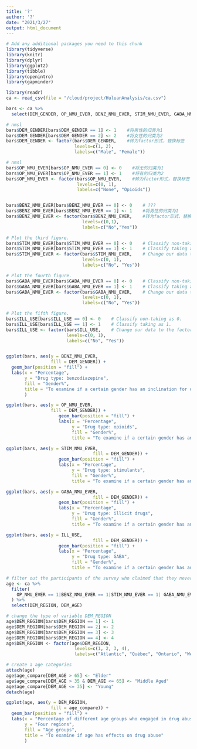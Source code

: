 ```yaml
---
title: '?'
author: '?'
date: "2021/3/27"
output: html_document
---
```

```r
# Add any additional packages you need to this chunk
library(tidyverse)
library(knitr)
library(dplyr)
library(ggplot2)
library(tibble)
library(openintro)
library(gapminder)

```

```r
library(readr)
ca <- read_csv(file = "/cloud/project/HuluanAnalysis/ca.csv")
```

```r
bars <- ca %>%
  select(DEM_GENDER, OP_NMU_EVER, BENZ_NMU_EVER, STIM_NMU_EVER, GABA_NMU_EVER, ILL_USE, DAST_CAT)

# nmsl
bars$DEM_GENDER[bars$DEM_GENDER == 1] <- 1    #将男性的归类为1
bars$DEM_GENDER[bars$DEM_GENDER == 2] <- 2    #将女性的归类为2
bars$DEM_GENDER <- factor(bars$DEM_GENDER,    #转为factor形式，替换标签
                          levels=c(1, 2),
                          labels=c("Male", "Female"))

# nmsl
bars$OP_NMU_EVER[bars$OP_NMU_EVER == 0] <- 0    #将无的归类为1
bars$OP_NMU_EVER[bars$OP_NMU_EVER == 1] <- 1    #将有的归类为2
bars$OP_NMU_EVER <- factor(bars$OP_NMU_EVER,    #转为factor形式，替换标签
                           levels=c(0, 1),
                           labels=c("None", "Opioids"))


bars$BENZ_NMU_EVER[bars$BENZ_NMU_EVER == 0] <- 0    # ???
bars$BENZ_NMU_EVER[bars$BENZ_NMU_EVER == 1] <- 1    #将男性的归类为1
bars$BENZ_NMU_EVER <- factor(bars$BENZ_NMU_EVER,    #转为factor形式，替换标签
                             levels=c(0,1),
                             labels=c("No","Yes"))

# Plot the third figure.
bars$STIM_NMU_EVER[bars$STIM_NMU_EVER == 0] <- 0    # Classify non-taking as 0.
bars$STIM_NMU_EVER[bars$STIM_NMU_EVER == 1] <- 1    # Classify taking as 1.
bars$STIM_NMU_EVER <- factor(bars$STIM_NMU_EVER,    # Change our data to the factor and change label.
                             levels=c(0, 1),
                             labels=c("No", "Yes"))

# Plot the fourth figure.
bars$GABA_NMU_EVER[bars$GABA_NMU_EVER == 0] <- 0    # Classify non-taking as 0.
bars$GABA_NMU_EVER[bars$GABA_NMU_EVER == 1] <- 1    # Classify taking as 1.
bars$GABA_NMU_EVER <- factor(bars$GABA_NMU_EVER,    # Change our data to the factor and change label.
                             levels=c(0, 1),
                             labels=c("No", "Yes"))

# Plot the fifth figure.
bars$ILL_USE[bars$ILL_USE == 0] <- 0    # Classify non-taking as 0.
bars$ILL_USE[bars$ILL_USE == 1] <- 1    # Classify taking as 1.
bars$ILL_USE <- factor(bars$ILL_USE,    # Change our data to the factor and change label.
                       levels=c(0, 1),
                       labels=c("No", "Yes"))


ggplot(bars, aes(y = BENZ_NMU_EVER,
                 fill = DEM_GENDER)) +
  geom_bar(position = "fill") +
  labs(x = "Percentage",
       y = "Drug type: benzodiazepine",
       fill = "Gender%",
       title = "To examine if a certain gender has an inclination for drug abuse"
       )

ggplot(bars, aes(y = OP_NMU_EVER,
                 fill = DEM_GENDER)) +
                    geom_bar(position = "fill") +
                    labs(x = "Percentage",
                         y = "Drug type: opioids",
                         fill = "Gender%",
                         title = "To examine if a certain gender has an inclination for drug abuse")

ggplot(bars, aes(y = STIM_NMU_EVER,
                                 fill = DEM_GENDER)) +
                    geom_bar(position = "fill") +
                    labs(x = "Percentage",
                         y = "Drug type: stimulants",
                         fill = "Gender%",
                         title = "To examine if a certain gender has an inclination for drug abuse")

ggplot(bars, aes(y = GABA_NMU_EVER,
                                 fill = DEM_GENDER)) +
                    geom_bar(position = "fill") +
                    labs(x = "Percentage",
                         y = "Drug type: illicit drugs",
                         fill = "Gender%",
                         title = "To examine if a certain gender has an inclination for drug abuse")

ggplot(bars, aes(y = ILL_USE,
                                 fill = DEM_GENDER)) +
                    geom_bar(position = "fill") +
                    labs(x = "Percentage",
                         y = "Drug type: GABA",
                         fill = "Gender%",
                         title = "To examine if a certain gender has an inclination for drug abuse")
```





```r

# filter out the participants of the survey who claimed that they never engaged in durg abuse (five types of drug included)
age <- ca %>%
  filter(
    OP_NMU_EVER == 1|BENZ_NMU_EVER == 1|STIM_NMU_EVER == 1| GABA_NMU_EVER == 1|ILL_USE == 1
  ) %>%
  select(DEM_REGION, DEM_AGE) 

# change the type of variable DEM_REGION
age$DEM_REGION[bars$DEM_REGION == 1] <- 1    
age$DEM_REGION[bars$DEM_REGION == 2] <- 2 
age$DEM_REGION[bars$DEM_REGION == 3] <- 3    
age$DEM_REGION[bars$DEM_REGION == 4] <- 4
age$DEM_REGION <- factor(age$DEM_REGION,    
                          levels=c(1, 2, 3, 4),
                          labels=c("Atlantic", "Québec", "Ontario", "West"))

# create a age categories
attach(age)
age$age_compare[DEM_AGE > 65] <- "Elder"
age$age_compare[DEM_AGE > 35 & DEM_AGE <= 65] <- "Middle Aged"
age$age_compare[DEM_AGE <= 35] <- "Young"
detach(age)

ggplot(age, aes(y = DEM_REGION,
                 fill = age_compare)) +
  geom_bar(position = "fill") +
  labs(x = "Percentage of different age groups who engaged in drug abuse",
       y = "Four regions",
       fill = "Age groups",
       title = "To examine if age has effects on drug abuse"
       )  
```
